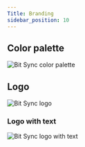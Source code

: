 ```yaml
---
Title: Branding
sidebar_position: 10
---
```


## Color palette

![Bit Sync color palette](/img/palette.svg)

## Logo

![Bit Sync logo](/img/logo.svg)

### Logo with text

![Bit Sync logo with text](/img/Bit-Sync.svg)
